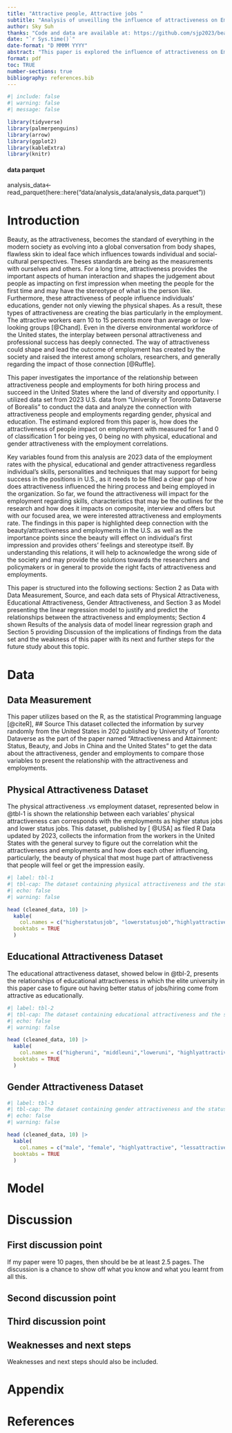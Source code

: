 ```yaml
---
title: "Attractive people, Attractive jobs "
subtitle: "Analysis of unveilling the influence of attractiveness on Employement in the United States"
author: Sky Suh
thanks: "Code and data are available at: https://github.com/sjp2023/beauty-standard.git"
date: "`r Sys.time()`"
date-format: "D MMMM YYYY"
abstract: "This paper is explored the influence of attractiveness on Employment regarding other subjects such as charactersitics, skills that individual had but by measuring the relationships with the attraictveness of physical, educational and gender for the hiring process and employments of the success. Using the data from the public dataverse source based on the paper, we found that the attractiveness impacts on employments and having higher chance to be succeed in both hriing process and careers. This paper provides how does the attractiveness of people impact on employment and the importance of the hughe biased based on the only attracitveness to predict whether attriactveness still deeply connects with the careers "
format: pdf
toc: TRUE
number-sections: true
bibliography: references.bib
---
```


```r
#| include: false
#| warning: false
#| message: false

library(tidyverse)
library(palmerpenguins)
library(arrow)
library(ggplot2)
library(kableExtra)
library(knitr)

```

#### data parquet####
analysis_data<-read_parquet(here::here("data/analysis_data/analysis_data.parquet"))

# Introduction

Beauty, as the attractiveness, becomes the standard of everything in the modern society as evolving into a global conversation from body shapes, flawless skin to ideal face which influences towards individual and social-cultural perspectives. Theses standards are being as the measurements with ourselves and others. For a long time, attractiveness provides the important aspects of human interaction and shapes the judgement about people as impacting on first impression when meeting the people for the first time and may have the stereotype of what is the person like. Furthermore, these attractiveness of people influence individuals' educations, gender not only viewing the physical shapes. As a result, these types of attractiveness are creating the bias particularly in the employment. The attractive workers earn 10 to 15 percents more than average or low-looking groups [@Chand]. Even in the diverse environmental workforce of the United states, the interplay between personal attractiveness and professional success has deeply connected. The way of attractiveness could shape and lead the outcome of employment has created by the society and raised the interest among scholars, researchers, and generally regarding the impact of those connection [@Ruffle].

This paper investigates the importance of the relationship between attractiveness people and employments for both hiring process and succeed in the United States where the land of diversity and opportunity. I utilized data set from 2023 U.S. data from "University of Toronto Dataverse of Borealis" to conduct the data and analyze the connection with attractiveness people and employments regarding gender, physical and education. The estimand explored from this paper is, how does the attractiveness of people impact on employment with measured for 1 and 0 of classification 1 for being yes, 0 being no with physical, educational and gender attractiveness with the employment correlations. 

Key variables found from this analysis are 2023 data of the employment rates with the physical, educational and gender attractiveness regardless individual's skills, personalities and techniques that may support for being success in the positions in U.S., as it needs to be filled a clear gap of how does attractiveness influenced the hiring process and being employed in the organization. So far, we found the attractiveness will impact for the employment regarding skills, characteristics that may be the outlines for the research and how does it impacts on composite, interview and offers but with our focused area, we were interested attractiveness and employments rate. The findings in this paper is highlighted deep connection with the beauty/attractiveness and employments in the U.S. as well as the importance points since the beauty will effect on individual's first impression and provides others' feelings and stereotype itself. By understanding this relations, it will help to acknowledge the wrong side of the society and may provide the solutions towards the researchers and policymakers or in general to provide the right facts of attractiveness and employments. 

This paper is structured into the following sections: Section 2 as Data with Data Measurement, Source, and each data sets of Physical Attractiveness, Educational Attractiveness, Gender Attractiveness, and Section 3 as Model presenting the linear regression model to justify and predict the relationships between the attractiveness and employments; Section 4 shown Results of the analysis data of model linear regression graph and Section 5 providing Discussion of the implications of findings from the data set and the weakness of this paper with its next and further steps for the future study about this topic. 

# Data {#sec-data}

## Data Measurement
This paper utilizes based on the R, as the statistical Programming language [@citeR], 
## Source
This dataset collected the information by survey randomly from the United States in 202 published by University of Toronto Dataverse as the part of the paper named "Attractiveness and Attainment: Status, Beauty, and Jobs in China and the United States" to get the data about the attractiveness, gender and employments to compare those variables to present the relationship with the attractiveness and employments. 

## Physical Attractiveness Dataset
The physical attractiveness .vs employment dataset, represented below in @tbl-1 is shown the relationship between each variables' physical attractiveness can corresponds with the employments as higher status jobs and lower status jobs. This dataset, published by [
@USA] as filed R Data updated by 2023, collects the information from the workers in the United States with the general survey to figure out the correlation whit the attractiveness and employments and how does each other influencing, particularly, the beauty of physical that most huge part of attractiveness that people will feel or get the impression easily.  
```r
#| label: tbl-1
#| tbl-cap: The dataset containing physical attractiveness and the status of employment.
#| echo: false
#| warning: false

head (cleaned_data, 10) |>
  kable(
    col.names = c("higherstatusjob", "lowerstatusjob","highlyattractive", "lessattractive"),
  booktabs = TRUE
  )

```

## Educational Attractiveness Dataset
The educational attractiveness dataset, showed below in @tbl-2, presents the relationships of educational attractiveness in which the elite university in this paper case to figure out having better status of jobs/hiring come from attractive as educationally. 
```r
#| label: tbl-2
#| tbl-cap: The dataset containing educational attractiveness and the status of employment.
#| echo: false
#| warning: false

head (cleaned_data, 10) |>
  kable(
    col.names = c("higheruni", "middleuni","loweruni", "highlyattractive", "lessattractive"),
  booktabs = TRUE
  )

```
## Gender Attractiveness Dataset

```r
#| label: tbl-3
#| tbl-cap: The dataset containing gender attractiveness and the status of employment.
#| echo: false
#| warning: false

head (cleaned_data, 10) |>
  kable(
    col.names = c("male", "female", "highlyattractive", "lessattractive"),
  booktabs = TRUE
  )

```

# Model






# Discussion

## First discussion point {#sec-first-point}

If my paper were 10 pages, then should be be at least 2.5 pages. The discussion is a chance to show off what you know and what you learnt from all this. 

## Second discussion point

## Third discussion point

## Weaknesses and next steps

Weaknesses and next steps should also be included.

\newpage

\appendix

# Appendix {-}



\newpage


# References


